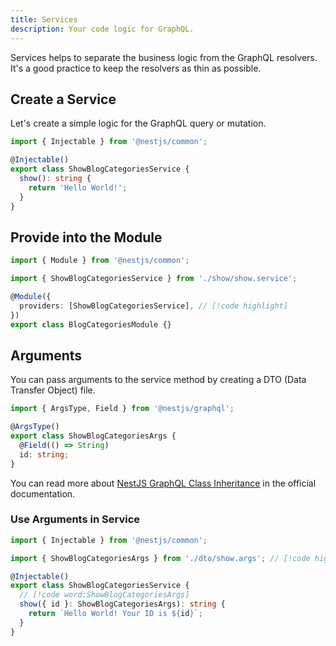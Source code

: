 ```yaml
---
title: Services
description: Your code logic for GraphQL.
---
```


Services helps to separate the business logic from the GraphQL resolvers. It's a good practice to keep the resolvers as thin as possible.

## Create a Service

Let's create a simple logic for the GraphQL query or mutation.

```ts title="backend/plugins/blog/categories/show/show.service.ts"
import { Injectable } from '@nestjs/common';

@Injectable()
export class ShowBlogCategoriesService {
  show(): string {
    return 'Hello World!';
  }
}
```

## Provide into the Module

```ts title="backend/plugins/blog/categories/categories.module.ts"
import { Module } from '@nestjs/common';

import { ShowBlogCategoriesService } from './show/show.service';

@Module({
  providers: [ShowBlogCategoriesService], // [!code highlight]
})
export class BlogCategoriesModule {}
```

## Arguments

You can pass arguments to the service method by creating a DTO (Data Transfer Object) file.

```ts title="backend/plugins/blog/categories/show/dto/show.args.ts"
import { ArgsType, Field } from '@nestjs/graphql';

@ArgsType()
export class ShowBlogCategoriesArgs {
  @Field(() => String)
  id: string;
}
```

You can read more about [NestJS GraphQL Class Inheritance](https://docs.nestjs.com/graphql/resolvers#class-inheritance) in the official documentation.

### Use Arguments in Service

```ts title="backend/plugins/blog/categories/show/show.service.ts"
import { Injectable } from '@nestjs/common';

import { ShowBlogCategoriesArgs } from './dto/show.args'; // [!code highlight]

@Injectable()
export class ShowBlogCategoriesService {
  // [!code word:ShowBlogCategoriesArgs]
  show({ id }: ShowBlogCategoriesArgs): string {
    return `Hello World! Your ID is ${id}`;
  }
}
```
